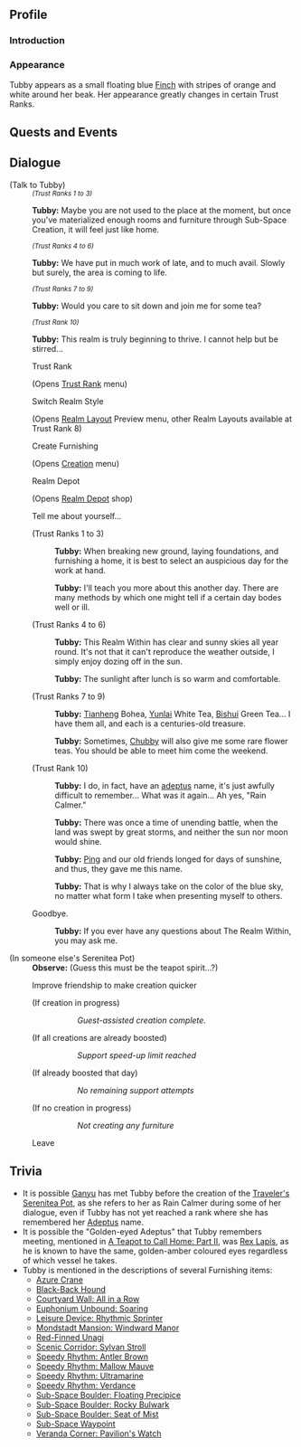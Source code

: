 {{CharacterTabs}}
==Profile==
<!--detailed story/lore information goes here-->
===Introduction===
{{Quote
|The teapot spirit that resides in the Serenitea Pot.<br />Is in charge of affairs within the teapot and seems to know still more about its inner workings.
|Map Description
}}
===Appearance===
Tubby appears as a small floating blue [[Wildlife#Finches|Finch]] with stripes of orange and white around her beak. Her appearance greatly changes in certain Trust Ranks.

==Quests and Events==
{{Quest Appearances}}

==Dialogue==
{{Dialogue start}}
;(Talk to Tubby)
:''<small>(Trust Ranks 1 to 3)</small>''
:{{A|vo tips mimitomo friendship1 plumpy 01.ogg}} '''Tubby:''' Maybe you are not used to the place at the moment, but once you've materialized enough rooms and furniture through Sub-Space Creation, it will feel just like home.
:''<small>(Trust Ranks 4 to 6)</small>''
:{{A|vo tips mimitomo friendship2 plumpy 01.ogg}} '''Tubby:''' We have put in much work of late, and to much avail. Slowly but surely, the area is coming to life.
:''<small>(Trust Ranks 7 to 9)</small>''
:{{A|vo tips mimitomo friendship3 plumpy 01.ogg}} '''Tubby:''' Would you care to sit down and join me for some tea?
:''<small>(Trust Rank 10)</small>''
:{{A|vo tips mimitomo friendship4 plumpy 01.ogg}} '''Tubby:''' This realm is truly beginning to thrive. I cannot help but be stirred...
:{{DIcon|Tubby}} Trust Rank
:;(Opens [[Trust Rank]] menu)
:{{DIcon|Switch}}Switch Realm Style
:;(Opens [[Realm Layout]] Preview menu, other Realm Layouts available at Trust Rank 8)
:{{DIcon|Create}} Create Furnishing
:;(Opens [[Creation]] menu)
:{{DIcon|Shop}} Realm Depot
:;(Opens [[Realm Depot]] shop)
:{{DIcon}} Tell me about yourself...
:;(Trust Ranks 1 to 3)
::{{A|vo tips mimitomo friendship1 plumpy 02.ogg}} '''Tubby:''' When breaking new ground, laying foundations, and furnishing a home, it is best to select an auspicious day for the work at hand.
::{{A|vo tips mimitomo friendship1 plumpy 03.ogg}} '''Tubby:''' I'll teach you more about this another day. There are many methods by which one might tell if a certain day bodes well or ill.
:;(Trust Ranks 4 to 6)
::{{A|vo tips mimitomo friendship2 plumpy 02.ogg}} '''Tubby:''' This Realm Within has clear and sunny skies all year round. It's not that it can't reproduce the weather outside, I simply enjoy dozing off in the sun.
::{{A|vo tips mimitomo friendship2 plumpy 03.ogg}} '''Tubby:''' The sunlight after lunch is so warm and comfortable.
:;(Trust Ranks 7 to 9)
::{{A|vo tips mimitomo friendship3 plumpy 02.ogg}} '''Tubby:''' [[Mt. Tianheng|Tianheng]] Bohea, [[Sea of Clouds|Yunlai]] White Tea, [[Bishui Plain|Bishui]] Green Tea... I have them all, and each is a centuries-old treasure.
::{{A|vo tips mimitomo friendship3 plumpy 03.ogg}} '''Tubby:''' Sometimes, [[Chubby]] will also give me some rare flower teas. You should be able to meet him come the weekend.
:;(Trust Rank 10)
::{{A|vo tips mimitomo friendship4 plumpy 02.ogg}} '''Tubby:''' I do, in fact, have an [[adeptus]] name, it's just awfully difficult to remember... What was it again... Ah yes, "Rain Calmer."
::{{A|vo tips mimitomo friendship4 plumpy 03.ogg}} '''Tubby:''' There was once a time of unending battle, when the land was swept by great storms, and neither the sun nor moon would shine.
::{{A|vo tips mimitomo friendship4 plumpy 04.ogg}} '''Tubby:''' [[Madame Ping|Ping]] and our old friends longed for days of sunshine, and thus, they gave me this name.
::{{A|vo tips mimitomo friendship4 plumpy 05.ogg}} '''Tubby:''' That is why I always take on the color of the blue sky, no matter what form I take when presenting myself to others.
:{{DIcon}} Goodbye.
::{{A|Vo tips mimitomo bye plumpy 01.ogg}} '''Tubby:''' If you ever have any questions about The Realm Within, you may ask me.

;(In someone else's Serenitea Pot)
:'''Observe:''' (Guess this must be the teapot spirit...?)
:{{DIcon|Speedup}} Improve friendship to make creation quicker
:;(If creation in progress)
:::''Guest-assisted creation complete.''
:;(If all creations are already boosted)
:::''Support speed-up limit reached''
:;(If already boosted that day)
:::''No remaining support attempts''
:;(If no creation in progress)
:::''Not creating any furniture''
:{{DIcon}} Leave
{{Dialogue end}}

==Trivia==
* It is possible [[Ganyu]] has met Tubby before the creation of the [[Traveler|Traveler's]] [[Serenitea Pot]], as she refers to her as Rain Calmer during some of her dialogue, even if Tubby has not yet reached a rank where she has remembered her [[Adepti|Adeptus]] name.
* It is possible the "Golden-eyed Adeptus" that Tubby remembers meeting, mentioned in [[A Teapot to Call Home: Part II]], was [[Morax|Rex Lapis]], as he is known to have the same, golden-amber coloured eyes regardless of which vessel he takes.
* Tubby is mentioned in the descriptions of several Furnishing items:
**[[Azure Crane]]
**[[Black-Back Hound]]
**[[Courtyard Wall: All in a Row]]
**[[Euphonium Unbound: Soaring]]
**[[Leisure Device: Rhythmic Sprinter]]
**[[Mondstadt Mansion: Windward Manor]]
**[[Red-Finned Unagi]]
**[[Scenic Corridor: Sylvan Stroll]]
**[[Speedy Rhythm: Antler Brown]]
**[[Speedy Rhythm: Mallow Mauve]]
**[[Speedy Rhythm: Ultramarine]]
**[[Speedy Rhythm: Verdance]]
**[[Sub-Space Boulder: Floating Precipice]]
**[[Sub-Space Boulder: Rocky Bulwark]]
**[[Sub-Space Boulder: Seat of Mist]]
**[[Sub-Space Waypoint]]
**[[Veranda Corner: Pavilion's Watch]]